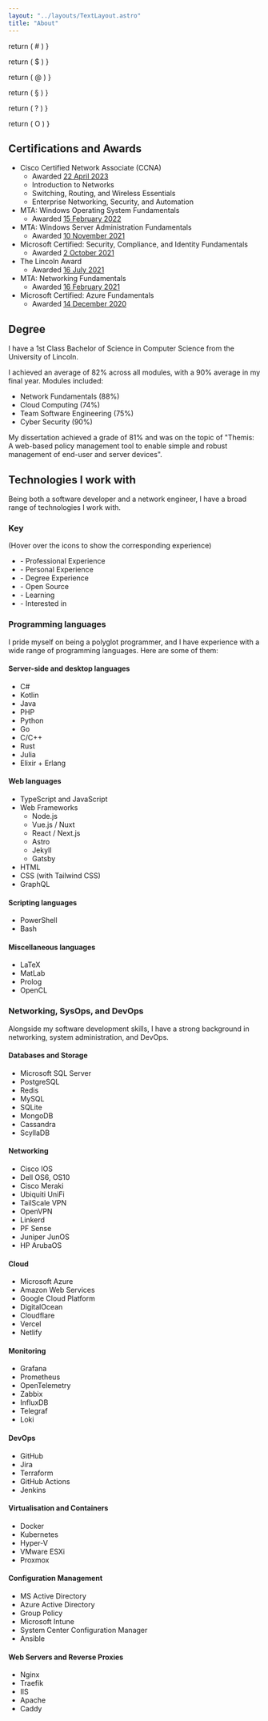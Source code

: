 ```yaml
---
layout: "../layouts/TextLayout.astro"
title: "About"
---
```


  return (
    <defn
      title="Personal Experience"
      class="text-red-500 cursor-help icon-personal"
    >
      #
    </defn>
  )
}

  return (
    <defn
      title="Professional Experience"
      class="text-green-500 cursor-help icon-professional"
    >
      $
    </defn>
  )
}

  return (
    <defn
      title="Academic Experience"
      class="text-purple-500 cursor-help icon-academic"
    >
      @
    </defn>
  )
}

  return (
    <defn title="Learning" class="text-yellow-500 cursor-help icon-learning">
      §
    </defn>
  )
}

  return (
    <defn
      title="Interested in"
      class="text-cyan-500 cursor-help icon-interested"
    >
      ?
    </defn>
  )
}

  return (
    <defn
      title="Open Source"
      class="text-orange-400 cursor-help icon-open-source"
    >
      O
    </defn>
  )
}

## Certifications and Awards

- Cisco Certified Network Associate (CCNA)
  - Awarded
    [22 April 2023](https://www.credly.com/badges/2762c6b2-0ef0-47e1-a5d4-cc8c655a5dbf/public_url)
  - Introduction to Networks
  - Switching, Routing, and Wireless Essentials
  - Enterprise Networking, Security, and Automation
- MTA: Windows Operating System Fundamentals
  - Awarded
    [15 February 2022](https://www.credly.com/badges/1f0a0fc3-f889-47d2-8da9-4237785fe587/public_url)
- MTA: Windows Server Administration Fundamentals
  - Awarded
    [10 November 2021](https://www.credly.com/badges/d7c487e8-cc57-4925-98dc-f36bcc50fa32/public_url)
- Microsoft Certified: Security, Compliance, and Identity Fundamentals
  - Awarded
    [2 October 2021](https://www.credly.com/badges/10555523-19a3-4896-b2c7-e50eafdc420c/public_url)
- The Lincoln Award
  - Awarded
    [16 July 2021](https://www.credly.com/badges/4c0516d7-1925-4913-b7a9-7153661a2e49/public_url)
- MTA: Networking Fundamentals
  - Awarded
    [16 February 2021](https://www.credly.com/badges/68b9f0d0-ec02-4d44-9b6e-df10596793c5/public_url)
- Microsoft Certified: Azure Fundamentals
  - Awarded
    [14 December 2020](https://www.credly.com/badges/d4724336-07bc-4bcc-8483-edfb9468b604/public_url)

## Degree

I have a 1st Class Bachelor of Science in Computer Science from the University
of Lincoln.

I achieved an average of 82% across all modules, with a 90% average in my final
year. Modules included:

- Network Fundamentals (88%)
- Cloud Computing (74%)
- Team Software Engineering (75%)
- Cyber Security (90%)

My dissertation achieved a grade of 81% and was on the topic of "Themis: A
web-based policy management tool to enable simple and robust management of
end-user and server devices".

## Technologies I work with

Being both a software developer and a network engineer, I have a broad range of
technologies I work with.

<div class="technologies key">

### Key

<div class="text-sm opacity-75">
  (Hover over the icons to show the corresponding experience)
</div>

- <Professional /> - Professional Experience
- <Personal /> - Personal Experience
- <Academic /> - Degree Experience
- <OpenSource /> - Open Source
- <Learning /> - Learning
- <Interested /> - Interested in
</div>

### Programming languages

I pride myself on being a polyglot programmer, and I have experience with a wide
range of programming languages. Here are some of them:

<div class="grid lg:grid-cols-2 technologies">
<div>

#### Server-side and desktop languages

- C# <Professional /> <Personal /> <Academic />
- Kotlin <OpenSource /> <Personal />
- Java <OpenSource /> <Personal />
- PHP <Personal />
- Python <Academic />
- Go <OpenSource /> <Academic />
- C/C++ <Academic />
- Rust <Learning />
- Julia <Learning />
- Elixir + Erlang <Interested />

</div>
<div>

#### Web languages

- TypeScript and JavaScript <Professional /> <OpenSource /> <Personal />
- Web Frameworks
  - Node.js <Professional /> <OpenSource /> <Personal />
  - Vue.js / Nuxt <Professional /> <OpenSource /> <Personal />
  - React / Next.js <OpenSource />
  - Astro <Personal /> <Learning />
  - Jekyll <Personal />
  - Gatsby <Personal />
- HTML <Professional /> <OpenSource /> <Personal />
- CSS (with Tailwind CSS) <Professional /> <OpenSource /> <Personal />
- GraphQL <Personal />

</div>
<div>

#### Scripting languages

- PowerShell <Professional />
- Bash <OpenSource /> <Personal />

</div>
<div>

#### Miscellaneous languages

- LaTeX <Personal /> <Academic />
- MatLab <Academic />
- Prolog <Academic />
- OpenCL <Academic />

</div>
</div>

### Networking, SysOps, and DevOps

Alongside my software development skills, I have a strong background in
networking, system administration, and DevOps.

<div class="grid lg:grid-cols-2 technologies">
<div>

#### Databases and Storage

- Microsoft SQL Server <Professional />
- PostgreSQL <Professional /> <OpenSource /> <Personal />
- Redis <Professional /> <OpenSource /> <Personal />
- MySQL <Personal /> <Academic />
- SQLite <Personal />
- MongoDB <OpenSource /> <Personal />
- Cassandra <OpenSource />
- ScyllaDB <Interested />

</div>
<div>

#### Networking

- Cisco IOS <Professional /> <Academic />
- Dell OS6, OS10 <Professional />
- Cisco Meraki <Professional />
- Ubiquiti UniFi <Professional /> <Personal />
- TailScale VPN <Professional /> <Personal />
- OpenVPN <Professional /> <Personal />
- Linkerd <OpenSource />
- PF Sense <Personal />
- Juniper JunOS <Interested />
- HP ArubaOS <Interested />

</div>
<div>

#### Cloud

- Microsoft Azure <Professional /> <OpenSource />
- Amazon Web Services <Professional /> <OpenSource />
- Google Cloud Platform <Academic />
- DigitalOcean <Professional /> <Personal />
- Cloudflare <Professional /> <OpenSource /> <Personal />
- Vercel <OpenSource /> <Personal />
- Netlify <OpenSource /> <Personal />

</div>
<div>

#### Monitoring

- Grafana <Professional /> <OpenSource /> <Personal />
- Prometheus <Professional /> <OpenSource /> <Personal />
- OpenTelemetry <Professional />
- Zabbix <Professional />
- InfluxDB <Professional />
- Telegraf <Professional />
- Loki <Professional /> <OpenSource /> <Personal />

</div>
<div>

#### DevOps

- GitHub <Professional /> <Personal /> <OpenSource /> <Academic />
- Jira <Professional />
- Terraform <Professional /> <OpenSource /> <Personal />
- GitHub Actions <Professional /> <OpenSource /> <Personal />
- Jenkins <OpenSource /> <Personal />

</div>
<div>

#### Virtualisation and Containers

- Docker <Professional /> <OpenSource /> <Personal />
- Kubernetes <Professional /> <OpenSource /> <Personal />
- Hyper-V <Professional /> <Personal />
- VMware ESXi <Personal />
- Proxmox <Personal />

</div>
<div>

#### Configuration Management

- MS Active Directory <Professional />
- Azure Active Directory <Professional />
- Group Policy <Professional />
- Microsoft Intune <Professional />
- System Center Configuration Manager <Professional />
- Ansible <Professional /> <Personal />

</div>

<div>

#### Web Servers and Reverse Proxies

- Nginx <Professional /> <OpenSource /> <Personal />
- Traefik <Professional /> <OpenSource /> <Personal />
- IIS <Professional />
- Apache <OpenSource /> <Personal />
- Caddy <Personal />

</div>

</div>
